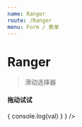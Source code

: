 ```yaml
---
name: Ranger
route: /Ranger
menu: Form / 表单
---
```



# Ranger

> 滑动选择器

<PropsTable of={Ranger} />

<Playground>
  <h4>拖动试试</h4>
  <Ranger
    range={[0, 99]}
    precent={true}
    onChange={val => {
      console.log(val)
    }
  } />
</Playground>
